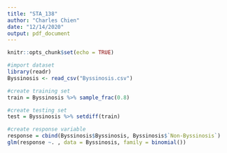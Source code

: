 ```yaml
---
title: "STA_138"
author: "Charles Chien"
date: "12/14/2020"
output: pdf_document
---
```


```r
knitr::opts_chunk$set(echo = TRUE)

#import dataset
library(readr)
Byssinosis <- read_csv("Byssinosis.csv")

#create training set
train = Byssinosis %>% sample_frac(0.8)

#create testing set
test = Byssinosis %>% setdiff(train)

#create response variable
response = cbind(Byssinosis$Byssinosis, Byssinosis$`Non-Byssinosis`)
glm(response ~. , data = Byssinosis, family = binomial())
```

